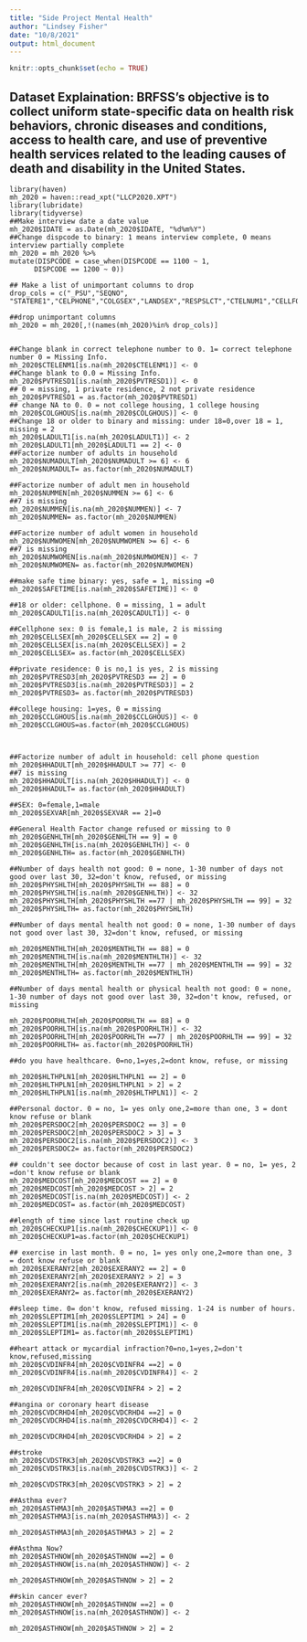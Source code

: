 ---
title: "Side Project Mental Health"
author: "Lindsey Fisher"
date: "10/8/2021"
output: html_document
---

```{r setup, include=FALSE}
knitr::opts_chunk$set(echo = TRUE)
```
## Dataset Explaination: BRFSS’s objective is to collect uniform state-specific data on health risk behaviors, chronic diseases and conditions, access to health care, and use of preventive health services related to the leading causes of death and disability in the United States.
```{r_cleaning_script}
library(haven)
mh_2020 = haven::read_xpt("LLCP2020.XPT")
library(lubridate)
library(tidyverse)
##Make interview date a date value 
mh_2020$IDATE = as.Date(mh_2020$IDATE, "%d%m%Y")
##Change dispcode to binary: 1 means interview complete, 0 means interview partially complete 
mh_2020 = mh_2020 %>%
mutate(DISPCODE = case_when(DISPCODE == 1100 ~ 1,
      DISPCODE == 1200 ~ 0))

## Make a list of unimportant columns to drop
drop_cols = c("_PSU","SEQNO", "STATERE1","CELPHONE","COLGSEX","LANDSEX","RESPSLCT","CTELNUM1","CELLFON5","CSTATE1","LANDLINE")

##drop unimportant columns 
mh_2020 = mh_2020[,!(names(mh_2020)%in% drop_cols)]


##Change blank in correct telephone number to 0. 1= correct telephone number 0 = Missing Info.
mh_2020$CTELENM1[is.na(mh_2020$CTELENM1)] <- 0
##Change blank to 0.0 = Missing Info.
mh_2020$PVTRESD1[is.na(mh_2020$PVTRESD1)] <- 0
## 0 = missing, 1 private residence, 2 not private residence 
mh_2020$PVTRESD1 = as.factor(mh_2020$PVTRESD1)
## change NA to 0. 0 = not college housing, 1 college housing
mh_2020$COLGHOUS[is.na(mh_2020$COLGHOUS)] <- 0
##Change 18 or older to binary and missing: under 18=0,over 18 = 1, missing = 2
mh_2020$LADULT1[is.na(mh_2020$LADULT1)] <- 2
mh_2020$LADULT1[mh_2020$LADULT1 == 2] <- 0
##Factorize number of adults in household 
mh_2020$NUMADULT[mh_2020$NUMADULT >= 6] <- 6
mh_2020$NUMADULT= as.factor(mh_2020$NUMADULT)

##Factorize number of adult men in household
mh_2020$NUMMEN[mh_2020$NUMMEN >= 6] <- 6
##7 is missing 
mh_2020$NUMMEN[is.na(mh_2020$NUMMEN)] <- 7
mh_2020$NUMMEN= as.factor(mh_2020$NUMMEN)

##Factorize number of adult women in household
mh_2020$NUMWOMEN[mh_2020$NUMWOMEN >= 6] <- 6
##7 is missing 
mh_2020$NUMWOMEN[is.na(mh_2020$NUMWOMEN)] <- 7
mh_2020$NUMWOMEN= as.factor(mh_2020$NUMWOMEN)

##make safe time binary: yes, safe = 1, missing =0
mh_2020$SAFETIME[is.na(mh_2020$SAFETIME)] <- 0

##18 or older: cellphone. 0 = missing, 1 = adult
mh_2020$CADULT1[is.na(mh_2020$CADULT1)] <- 0

##Cellphone sex: 0 is female,1 is male, 2 is missing 
mh_2020$CELLSEX[mh_2020$CELLSEX == 2] = 0
mh_2020$CELLSEX[is.na(mh_2020$CELLSEX)] = 2
mh_2020$CELLSEX= as.factor(mh_2020$CELLSEX)

##private residence: 0 is no,1 is yes, 2 is missing 
mh_2020$PVTRESD3[mh_2020$PVTRESD3 == 2] = 0
mh_2020$PVTRESD3[is.na(mh_2020$PVTRESD3)] = 2
mh_2020$PVTRESD3= as.factor(mh_2020$PVTRESD3)

##college housing: 1=yes, 0 = missing 
mh_2020$CCLGHOUS[is.na(mh_2020$CCLGHOUS)] <- 0
mh_2020$CCLGHOUS=as.factor(mh_2020$CCLGHOUS)



##Factorize number of adult in household: cell phone question 
mh_2020$HHADULT[mh_2020$HHADULT >= 77] <- 0
##7 is missing 
mh_2020$HHADULT[is.na(mh_2020$HHADULT)] <- 0
mh_2020$HHADULT= as.factor(mh_2020$HHADULT)

##SEX: 0=female,1=male
mh_2020$SEXVAR[mh_2020$SEXVAR == 2]=0

##General Health Factor change refused or missing to 0
mh_2020$GENHLTH[mh_2020$GENHLTH == 9] = 0
mh_2020$GENHLTH[is.na(mh_2020$GENHLTH)] <- 0
mh_2020$GENHLTH= as.factor(mh_2020$GENHLTH)

##Number of days health not good: 0 = none, 1-30 number of days not good over last 30, 32=don't know, refused, or missing
mh_2020$PHYSHLTH[mh_2020$PHYSHLTH == 88] = 0
mh_2020$PHYSHLTH[is.na(mh_2020$GENHLTH)] <- 32
mh_2020$PHYSHLTH[mh_2020$PHYSHLTH ==77 | mh_2020$PHYSHLTH == 99] = 32
mh_2020$PHYSHLTH= as.factor(mh_2020$PHYSHLTH)

##Number of days mental health not good: 0 = none, 1-30 number of days not good over last 30, 32=don't know, refused, or missing

mh_2020$MENTHLTH[mh_2020$MENTHLTH == 88] = 0
mh_2020$MENTHLTH[is.na(mh_2020$MENTHLTH)] <- 32
mh_2020$MENTHLTH[mh_2020$MENTHLTH ==77 | mh_2020$MENTHLTH == 99] = 32
mh_2020$MENTHLTH= as.factor(mh_2020$MENTHLTH)

##Number of days mental health or physical health not good: 0 = none, 1-30 number of days not good over last 30, 32=don't know, refused, or missing

mh_2020$POORHLTH[mh_2020$POORHLTH == 88] = 0
mh_2020$POORHLTH[is.na(mh_2020$POORHLTH)] <- 32
mh_2020$POORHLTH[mh_2020$POORHLTH ==77 | mh_2020$POORHLTH == 99] = 32
mh_2020$POORHLTH= as.factor(mh_2020$POORHLTH)

##do you have healthcare. 0=no,1=yes,2=dont know, refuse, or missing

mh_2020$HLTHPLN1[mh_2020$HLTHPLN1 == 2] = 0 
mh_2020$HLTHPLN1[mh_2020$HLTHPLN1 > 2] = 2
mh_2020$HLTHPLN1[is.na(mh_2020$HLTHPLN1)] <- 2

##Personal doctor. 0 = no, 1= yes only one,2=more than one, 3 = dont know refuse or blank 
mh_2020$PERSDOC2[mh_2020$PERSDOC2 == 3] = 0 
mh_2020$PERSDOC2[mh_2020$PERSDOC2 > 3] = 3
mh_2020$PERSDOC2[is.na(mh_2020$PERSDOC2)] <- 3
mh_2020$PERSDOC2= as.factor(mh_2020$PERSDOC2)

## couldn't see doctor because of cost in last year. 0 = no, 1= yes, 2 =don't know refuse or blank 
mh_2020$MEDCOST[mh_2020$MEDCOST == 2] = 0 
mh_2020$MEDCOST[mh_2020$MEDCOST > 2] = 2
mh_2020$MEDCOST[is.na(mh_2020$MEDCOST)] <- 2
mh_2020$MEDCOST= as.factor(mh_2020$MEDCOST)

##length of time since last routine check up 
mh_2020$CHECKUP1[is.na(mh_2020$CHECKUP1)] <- 0
mh_2020$CHECKUP1=as.factor(mh_2020$CHECKUP1)

## exercise in last month. 0 = no, 1= yes only one,2=more than one, 3 = dont know refuse or blank 
mh_2020$EXERANY2[mh_2020$EXERANY2 == 2] = 0 
mh_2020$EXERANY2[mh_2020$EXERANY2 > 2] = 3
mh_2020$EXERANY2[is.na(mh_2020$EXERANY2)] <- 3
mh_2020$EXERANY2= as.factor(mh_2020$EXERANY2)

##sleep time. 0= don't know, refused missing. 1-24 is number of hours. 
mh_2020$SLEPTIM1[mh_2020$SLEPTIM1 > 24] = 0
mh_2020$SLEPTIM1[is.na(mh_2020$SLEPTIM1)] <- 0
mh_2020$SLEPTIM1= as.factor(mh_2020$SLEPTIM1)

##heart attack or mycardial infraction?0=no,1=yes,2=don't know,refused,missing
mh_2020$CVDINFR4[mh_2020$CVDINFR4 ==2] = 0
mh_2020$CVDINFR4[is.na(mh_2020$CVDINFR4)] <- 2

mh_2020$CVDINFR4[mh_2020$CVDINFR4 > 2] = 2

##angina or coronary heart disease
mh_2020$CVDCRHD4[mh_2020$CVDCRHD4 ==2] = 0
mh_2020$CVDCRHD4[is.na(mh_2020$CVDCRHD4)] <- 2

mh_2020$CVDCRHD4[mh_2020$CVDCRHD4 > 2] = 2

##stroke 
mh_2020$CVDSTRK3[mh_2020$CVDSTRK3 ==2] = 0
mh_2020$CVDSTRK3[is.na(mh_2020$CVDSTRK3)] <- 2

mh_2020$CVDSTRK3[mh_2020$CVDSTRK3 > 2] = 2

##Asthma ever?
mh_2020$ASTHMA3[mh_2020$ASTHMA3 ==2] = 0
mh_2020$ASTHMA3[is.na(mh_2020$ASTHMA3)] <- 2

mh_2020$ASTHMA3[mh_2020$ASTHMA3 > 2] = 2

##Asthma Now?
mh_2020$ASTHNOW[mh_2020$ASTHNOW ==2] = 0
mh_2020$ASTHNOW[is.na(mh_2020$ASTHNOW)] <- 2

mh_2020$ASTHNOW[mh_2020$ASTHNOW > 2] = 2

##skin cancer ever?
mh_2020$ASTHNOW[mh_2020$ASTHNOW ==2] = 0
mh_2020$ASTHNOW[is.na(mh_2020$ASTHNOW)] <- 2

mh_2020$ASTHNOW[mh_2020$ASTHNOW > 2] = 2












```

